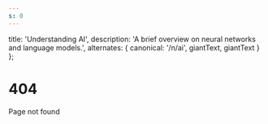 ```yaml
---
s: 0
---
```


  title: 'Understanding AI',
  description: 'A brief overview on neural networks and language models.',
  alternates: {
    canonical: '/n/ai',
    giantText,
    giantText
  }
};


<div className={`${giantText} ${ centerText }`}>
  <h1>404</h1> 
  <p>Page not found</p>
</div>